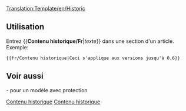<noinclude>[[Translation:Template/en/Historic]]</noinclude><noinclude></noinclude><includeonly>{{fr/Fenêtre de message| type  = contenu
| text  = <strong>Contenu historique</strong><br/>Cette page ou section a un contenu qui n'est plus pertinente à la version actuelle de OpenTTD. S'il vous plaît garder intact, car il montre documentation historique.<br/>
{{{1|}}}
}}</includeonly><noinclude>

==Utilisation==
Entrez <nowiki>{{</nowiki>'''Contenu historique/Fr'''|''texte''<nowiki>}}</nowiki> dans une section d'un article. Exemple:
<pre>{{fr/Contenu historique|Ceci s'applique aux versions jusqu'à 0.6}}</pre>
{{fr/Contenu historique|Ceci s'applique aux versions jusqu'à 0.6}}
==Voir aussi==
{{en/S|fr/Historique}}- pour un modèle avec protection

[[Category:fr/Modèles|Contenu historique]][[Category:fr/Infobox|Contenu historique]]</noinclude>